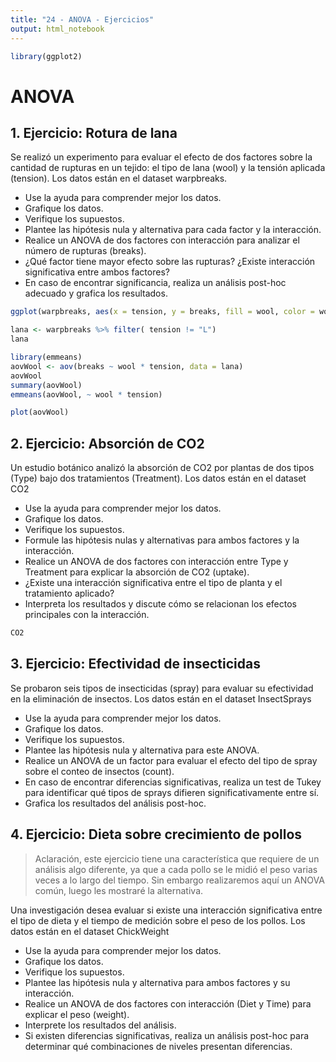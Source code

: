 ```yaml
---
title: "24 - ANOVA - Ejercicios"
output: html_notebook
---
```


```r
library(ggplot2)
```


# ANOVA

## 1. Ejercicio: Rotura de lana

Se realizó un experimento para evaluar el efecto de dos factores sobre la cantidad de rupturas en un tejido: el tipo de lana (wool) y la tensión aplicada (tension). Los datos están en el dataset warpbreaks.

-   Use la ayuda para comprender mejor los datos.
-   Grafique los datos.
-   Verifique los supuestos.
-   Plantee las hipótesis nula y alternativa para cada factor y la interacción.
-   Realice un ANOVA de dos factores con interacción para analizar el número de rupturas (breaks).
-   ¿Qué factor tiene mayor efecto sobre las rupturas? ¿Existe interacción significativa entre ambos factores?
-   En caso de encontrar significancia, realiza un análisis post-hoc adecuado y grafica los resultados.

```r
ggplot(warpbreaks, aes(x = tension, y = breaks, fill = wool, color = wool)) + geom_boxplot() + geom_jitter(width = 0.2)
```

```r
lana <- warpbreaks %>% filter( tension != "L")
lana
```


```r
library(emmeans)
aovWool <- aov(breaks ~ wool * tension, data = lana)
aovWool
summary(aovWool)
emmeans(aovWool, ~ wool * tension)
```
```r
plot(aovWool)
```


## 2. Ejercicio: Absorción de CO2

Un estudio botánico analizó la absorción de CO2 por plantas de dos tipos (Type) bajo dos tratamientos (Treatment). 
Los datos están en el dataset CO2

-   Use la ayuda para comprender mejor los datos.
-   Grafique los datos.
-   Verifique los supuestos.
-   Formule las hipótesis nulas y alternativas para ambos factores y la interacción.
-   Realice un ANOVA de dos factores con interacción entre Type y Treatment para explicar la absorción de CO2 (uptake).
-   ¿Existe una interacción significativa entre el tipo de planta y el tratamiento aplicado?
-   Interpreta los resultados y discute cómo se relacionan los efectos principales con la interacción.

```r
CO2
```


## 3. Ejercicio: Efectividad de insecticidas

Se probaron seis tipos de insecticidas (spray) para evaluar su efectividad en la eliminación de insectos. 
Los datos están en el dataset InsectSprays

-   Use la ayuda para comprender mejor los datos.
-   Grafique los datos.
-   Verifique los supuestos.
-   Plantee las hipótesis nula y alternativa para este ANOVA.
-   Realice un ANOVA de un factor para evaluar el efecto del tipo de spray sobre el conteo de insectos (count).
-   En caso de encontrar diferencias significativas, realiza un test de Tukey para identificar qué tipos de sprays difieren significativamente entre sí.
-   Grafica los resultados del análisis post-hoc.

## 4. Ejercicio: Dieta sobre crecimiento de pollos

> Aclaración, este ejercicio tiene una característica que requiere de un análisis algo diferente, ya que a cada pollo se le midió el peso varias veces a lo largo del tiempo. Sin embargo realizaremos aquí un ANOVA común, luego les mostraré la alternativa.

Una investigación desea evaluar si existe una interacción significativa entre el tipo de dieta y el tiempo de medición sobre el peso de los pollos. 
Los datos están en el dataset ChickWeight

-   Use la ayuda para comprender mejor los datos.
-   Grafique los datos.
-   Verifique los supuestos.
-   Plantee las hipótesis nula y alternativa para ambos factores y su interacción.
-   Realice un ANOVA de dos factores con interacción (Diet y Time) para explicar el peso (weight).
-   Interprete los resultados del análisis. 
-   Si existen diferencias significativas, realiza un análisis post-hoc para determinar qué combinaciones de niveles presentan diferencias.


